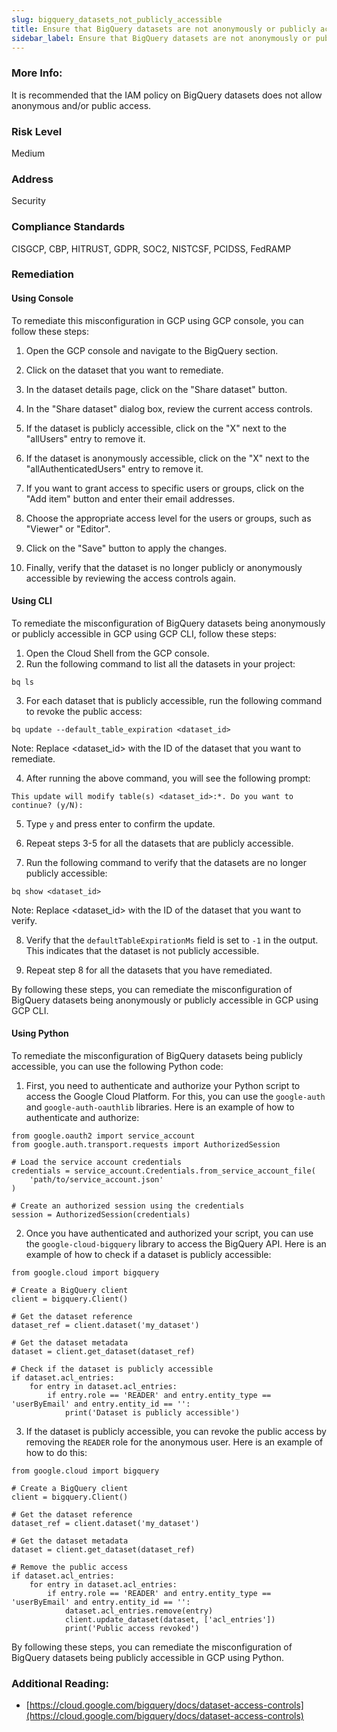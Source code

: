 ```yaml
---
slug: bigquery_datasets_not_publicly_accessible
title: Ensure that BigQuery datasets are not anonymously or publicly accessible
sidebar_label: Ensure that BigQuery datasets are not anonymously or publicly accessible
---
```


### More Info:

It is recommended that the IAM policy on BigQuery datasets does not allow anonymous and/or public access.

### Risk Level

Medium

### Address

Security

### Compliance Standards

CISGCP, CBP, HITRUST, GDPR, SOC2, NISTCSF, PCIDSS, FedRAMP

### Remediation

#### Using Console

To remediate this misconfiguration in GCP using GCP console, you can follow these steps:

1. Open the GCP console and navigate to the BigQuery section.

2. Click on the dataset that you want to remediate.

3. In the dataset details page, click on the "Share dataset" button.

4. In the "Share dataset" dialog box, review the current access controls.

5. If the dataset is publicly accessible, click on the "X" next to the "allUsers" entry to remove it.

6. If the dataset is anonymously accessible, click on the "X" next to the "allAuthenticatedUsers" entry to remove it.

7. If you want to grant access to specific users or groups, click on the "Add item" button and enter their email addresses.

8. Choose the appropriate access level for the users or groups, such as "Viewer" or "Editor".

9. Click on the "Save" button to apply the changes.

10. Finally, verify that the dataset is no longer publicly or anonymously accessible by reviewing the access controls again.

#### Using CLI

To remediate the misconfiguration of BigQuery datasets being anonymously or publicly accessible in GCP using GCP CLI, follow these steps:

1. Open the Cloud Shell from the GCP console.
2. Run the following command to list all the datasets in your project:
```
bq ls
```
3. For each dataset that is publicly accessible, run the following command to revoke the public access:
```
bq update --default_table_expiration <dataset_id>
```
Note: Replace <dataset_id> with the ID of the dataset that you want to remediate.

4. After running the above command, you will see the following prompt:
```
This update will modify table(s) <dataset_id>:*. Do you want to continue? (y/N):
```
5. Type `y` and press enter to confirm the update.

6. Repeat steps 3-5 for all the datasets that are publicly accessible.

7. Run the following command to verify that the datasets are no longer publicly accessible:
```
bq show <dataset_id>
```
Note: Replace <dataset_id> with the ID of the dataset that you want to verify.

8. Verify that the `defaultTableExpirationMs` field is set to `-1` in the output. This indicates that the dataset is not publicly accessible.

9. Repeat step 8 for all the datasets that you have remediated.

By following these steps, you can remediate the misconfiguration of BigQuery datasets being anonymously or publicly accessible in GCP using GCP CLI.

#### Using Python

To remediate the misconfiguration of BigQuery datasets being publicly accessible, you can use the following Python code:

1. First, you need to authenticate and authorize your Python script to access the Google Cloud Platform. For this, you can use the `google-auth` and `google-auth-oauthlib` libraries. Here is an example of how to authenticate and authorize:

```
from google.oauth2 import service_account
from google.auth.transport.requests import AuthorizedSession

# Load the service account credentials
credentials = service_account.Credentials.from_service_account_file(
    'path/to/service_account.json'
)

# Create an authorized session using the credentials
session = AuthorizedSession(credentials)
```

2. Once you have authenticated and authorized your script, you can use the `google-cloud-bigquery` library to access the BigQuery API. Here is an example of how to check if a dataset is publicly accessible:

```
from google.cloud import bigquery

# Create a BigQuery client
client = bigquery.Client()

# Get the dataset reference
dataset_ref = client.dataset('my_dataset')

# Get the dataset metadata
dataset = client.get_dataset(dataset_ref)

# Check if the dataset is publicly accessible
if dataset.acl_entries:
    for entry in dataset.acl_entries:
        if entry.role == 'READER' and entry.entity_type == 'userByEmail' and entry.entity_id == '':
            print('Dataset is publicly accessible')
```

3. If the dataset is publicly accessible, you can revoke the public access by removing the `READER` role for the anonymous user. Here is an example of how to do this:

```
from google.cloud import bigquery

# Create a BigQuery client
client = bigquery.Client()

# Get the dataset reference
dataset_ref = client.dataset('my_dataset')

# Get the dataset metadata
dataset = client.get_dataset(dataset_ref)

# Remove the public access
if dataset.acl_entries:
    for entry in dataset.acl_entries:
        if entry.role == 'READER' and entry.entity_type == 'userByEmail' and entry.entity_id == '':
            dataset.acl_entries.remove(entry)
            client.update_dataset(dataset, ['acl_entries'])
            print('Public access revoked')
```

By following these steps, you can remediate the misconfiguration of BigQuery datasets being publicly accessible in GCP using Python.

### Additional Reading:

- [https://cloud.google.com/bigquery/docs/dataset-access-controls](https://cloud.google.com/bigquery/docs/dataset-access-controls) 

